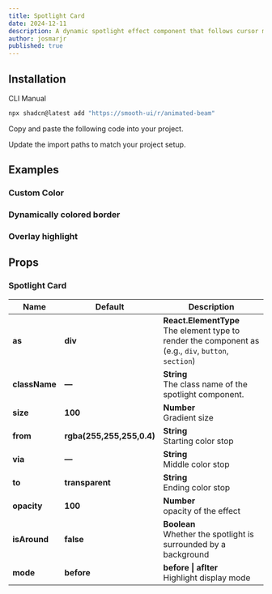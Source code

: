 ```yaml
---
title: Spotlight Card
date: 2024-12-11
description: A dynamic spotlight effect component that follows cursor movement.
author: josmarjr
published: true
---
```


<ComponentCodePreview name="spotlight-card-demo" />

## Installation

<Tabs defaultValue="cli">

<TabsList>
  <TabsTrigger value="cli">CLI</TabsTrigger>
  <TabsTrigger value="manual">Manual</TabsTrigger>
</TabsList>
<TabsContent value="cli">

```bash
npx shadcn@latest add "https://smooth-ui/r/animated-beam"
```

</TabsContent>

<TabsContent value="manual">

<Steps>

<Step>Copy and paste the following code into your project.</Step>

<ComponentSource name="spotlight-card" />

<Step>Update the import paths to match your project setup.</Step>

</Steps>

</TabsContent>

</Tabs>

## Examples

### Custom Color
<ComponentCodePreview name="spotlight-custom-color" className="mb-6" />

### Dynamically colored border
<ComponentCodePreview name="spotlight-card-border" className="mb-6" />

### Overlay highlight
<ComponentCodePreview name="spotlight-card-highlight" className="mb-4" />

## Props
### Spotlight Card
               
| Name               | Default                   | Description                                              
| ------------------ | ------------------------- | -------------------------------------------------------------------------------------------------------------
| **as**             | **div**                   | **React.ElementType**<div>The element type to render the component as (e.g., `div`, `button`, `section`)</div>                  
| **className**      | **—**                     | **String**<div>The class name of the spotlight component.</div>
| **size**           | **100**                   | **Number**<div>Gradient size</div>
| **from**           | **rgba(255,255,255,0.4)** | **String**<div>Starting color stop</div>
| **via**            | **—**                     | **String**<div>Middle color stop</div>
| **to**             | **transparent**           | **String**<div>Ending color stop</div>
| **opacity**        | **100**                   | **Number**<div>opacity of the effect</div>
| **isAround**       | **false**                 | **Boolean**<div>Whether the spotlight is surrounded by a background</div>
| **mode**           | **before**                | **before \| aflter**<div>Highlight display mode</div>